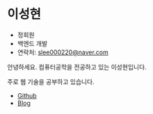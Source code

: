 # 이성현

- 정회원
- 백엔드 개발
- 연락처: [slee000220@naver.com](mailto:slee000220@naver.com)

안녕하세요. 컴퓨터공학을 전공하고 있는 이성현입니다.

주로 웹 기술을 공부하고 있습니다.

- [Github](https://github.com/sleeg00)
- [Blog](https://sleeg.tistory.com)
